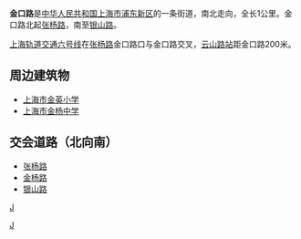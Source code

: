 {{Infobox China Road
|路牌类型=Shanghai
|中文道路名称=金口路
|道路英文名=Jinkou Rd.
|道路方向=NS
|图片=
|图片说明=
|道路总长度=1
|车速限制=
|行车线数量=双向两车道
|所在地区=[[上海市|上海市]][[浦东新区|浦东新区]]
|起点=[[张杨路|张杨路]]
|终点=[[银山路|银山路]]
}}
'''金口路'''是[[中华人民共和国|中华人民共和国]][[上海市|上海市]][[浦东新区|浦东新区]]的一条街道，南北走向，全长1公里。金口路北起[[张杨路|张杨路]]，南至[[银山路|银山路]]。

[[上海轨道交通六号线|上海轨道交通六号线]]在[[张杨路|张杨路]]金口路口与金口路交叉，[[云山路站|云山路站]]距金口路200米。
==周边建筑物==
* [[上海市金英小学|上海市金英小学]]
* [[上海市金杨中学|上海市金杨中学]]

==交会道路（北向南）==
* [[张杨路|张杨路]]
* [[金杨路|金杨路]]
* [[银山路|银山路]]

{{上海小作品}}

[[Category:上海道路|J]]
[[分类:浦东新区|J]]